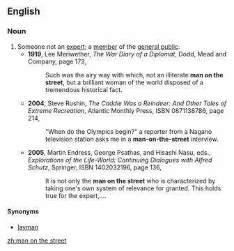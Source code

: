 ==English==
===Noun===
{{en-noun|men on the street|head=[[man]] [[on]] [[the]] [[street]]}}
#Someone not an [[expert]]; a [[member]] of the [[general public]].
#*'''1919''', Lee Meriwether, ''The War Diary of a Diplomat'', Dodd, Mead and Company, page 173,
#*:Such was the airy way with which, not an illiterate '''man on the street''', but a brilliant woman of the world disposed of a tremendous historical fact.
#*'''2004''', Steve Rushin, ''The Caddie Was a Reindeer: And Other Tales of Extreme Recreation'', Atlantic Monthly Press, ISBN 0871138786, page 214,
#*:"When do the Olympics begin?" a reporter from a Nagano television station asks me in a '''man-on-the-street''' interview.
#*'''2005''', Martin Endress, George Psathas, and Hisashi Nasu, eds., ''Explorations of the Life-World: Continuing Dialogues with Alfred Schutz'', Springer, ISBN 1402032196, page 136,
#*:It is not only the '''man on the street''' who is characterized by taking one's own system of relevance for granted. This holds true for the expert,....
====Synonyms====
*[[layman]]

[[zh:man on the street]]